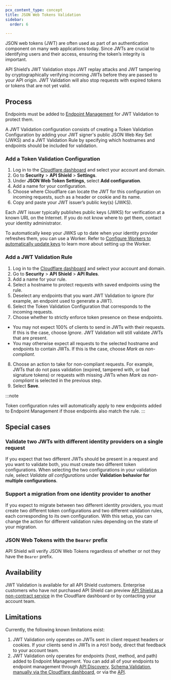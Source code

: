 ```yaml
---
pcx_content_type: concept
title: JSON Web Tokens Validation
sidebar:
  order: 6

---
```



<GlossaryTooltip term="JSON web token (JWT)">JSON web tokens (JWT)</GlossaryTooltip> are often used as part of an authentication component on many web applications today. Since JWTs are crucial to identifying users and their access, ensuring the token’s integrity is important.

API Shield’s JWT Validation stops JWT replay attacks and JWT tampering by cryptographically verifying incoming JWTs before they are passed to your API origin. JWT Validation will also stop requests with expired tokens or tokens that are not yet valid.

## Process

Endpoints must be added to [Endpoint Management](/api-shield/management-and-monitoring/) for JWT Validation to protect them.

A JWT Validation configuration consists of creating a Token Validation Configuration by adding your JWT signer's public JSON Web Key Set (JWKS) and a JWT Validation Rule by specifying which hostnames and endpoints should be included for validation.

### Add a Token Validation Configuration

1. Log in to the [Cloudflare dashboard](https://dash.cloudflare.com/login) and select your account and domain.
2. Go to **Security** > **API Shield** > **Settings**.
3. Under **JSON Web Token Settings**, select **Add configuration**.
4. Add a name for your configuration.
5. Choose where Cloudflare can locate the JWT for this configuration on incoming requests, such as a header or cookie and its name.
6. Copy and paste your JWT issuer’s public key(s) (JWKS).

Each JWT issuer typically publishes public keys (JWKS) for verification at a known URL on the Internet. If you do not know where to get them, contact your identity administrator.

To automatically keep your JWKS up to date when your identity provider refreshes them, you can use a Worker. Refer to [Configure Workers to automatically update keys](/api-shield/security/jwt-validation/jwt-worker/) to learn more about setting up the Worker.

### Add a JWT Validation Rule

1. Log in to the [Cloudflare dashboard](https://dash.cloudflare.com/login) and select your account and domain.
2. Go to **Security** > **API Shield** > **API Rules**.
3. Add a name for your rule.
4. Select a hostname to protect requests with saved endpoints using the rule.
5. Deselect any endpoints that you want JWT Validation to ignore (for example, an endpoint used to generate a JWT).
6. Select the Token Validation Configuration that corresponds to the incoming requests.
7. Choose whether to strictly enforce token presence on these endpoints.
  - You may not expect 100% of clients to send in JWTs with their requests. If this is the case, choose *Ignore*. JWT Validation will still validate JWTs that are present.
  - You may otherwise expect all requests to the selected hostname and endpoints to contain JWTs. If this is the case, choose *Mark as non-compliant*.
8. Choose an action to take for non-compliant requests. For example, JWTs that do not pass validation (expired, tampered with, or bad signature tokens) or requests with missing JWTs when *Mark as non-compliant* is selected in the previous step.
9. Select **Save**.

:::note

Token configuration rules will automatically apply to new endpoints added to Endpoint Management if those endpoints also match the rule. 
:::

## Special cases

### Validate two JWTs with different identity providers on a single request

If you expect that two different JWTs should be present in a request and you want to validate both, you must create two different token configurations. When selecting the two configurations in your validation rule, select *Validate all configurations* under **Validation behavior for multiple configurations**.

### Support a migration from one identity provider to another

If you expect to migrate between two different identity providers, you must create two different token configurations and two different validation rules, each corresponding to its own configuration. With this setup, you can change the action for different validation rules depending on the state of your migration.

### JSON Web Tokens with the `Bearer` prefix

API Shield will verify JSON Web Tokens regardless of whether or not they have the `Bearer` prefix.

## Availability

JWT Validation is available for all API Shield customers. Enterprise customers who have not purchased API Shield can preview [API Shield as a non-contract service](https://dash.cloudflare.com/?to=/:account/:zone/security/api-shield) in the Cloudflare dashboard or by contacting your account team.

## Limitations

Currently, the following known limitations exist:

1. JWT Validation only operates on JWTs sent in client request headers or cookies. If your clients send in JWTs in a `POST` body, direct that feedback to your account team.
2. JWT Validation only operates for <GlossaryTooltip term="API endpoint">endpoints</GlossaryTooltip> (host, method, and path) added to Endpoint Management. You can add all of your endpoints to endpoint management through [API Discovery](/api-shield/management-and-monitoring/#add-endpoints-from-api-discovery), [Schema Validation](/api-shield/management-and-monitoring/#add-endpoints-from-schema-validation), [manually via the Cloudflare dashboard](/api-shield/management-and-monitoring/#add-endpoints-manually), or via the [API](/api/resources/api_gateway/subresources/operations/methods/create/).
